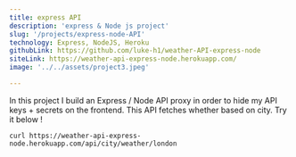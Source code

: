 ```yaml
---
title: express API 
description: 'express & Node js project' 
slug: '/projects/express-node-API'
technology: Express, NodeJS, Heroku
githubLink: https://github.com/luke-h1/weather-API-express-node
siteLink: https://weather-api-express-node.herokuapp.com/
image: '../../assets/project3.jpeg' 

--- 
```



In this project I build an Express / Node API proxy in order to hide my API keys + secrets on the frontend. This API fetches whether based on city. Try it below ! 

```shell  
curl https://weather-api-express-node.herokuapp.com/api/city/weather/london
```